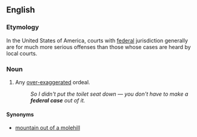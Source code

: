 ==English==

===Etymology===
In the United States of America, courts with [[federal]] jurisdiction generally are for much more serious offenses than those whose cases are heard by local courts.

===Noun===
{{en-noun}}

# {{lb|en|informal}} Any [[over-]][[exaggerate]]d ordeal.
#: ''So I didn't put the toilet seat down — you don't have to make a '''federal case''' out of it.''

====Synonyms====
* {{sense|something over-exaggerated}} [[mountain out of a molehill]]
